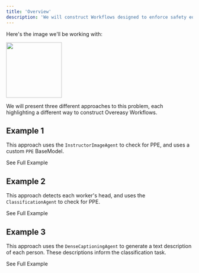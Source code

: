 ```yaml
---
title: 'Overview'
description: 'We will construct Workflows designed to enforce safety equipment compliance in construction areas. Specifically, we will analyze an image to detect people and determine if they are wearing hardhats.'
---
```


Here's the image we'll be working with:

<img height="150" src="/examples/construction.jpg" />

We will present three different approaches to this problem, each highlighting a different way to construct Overeasy Workflows.

## Example 1

This approach uses the `InstructorImageAgent` to check for PPE, and uses a custom `PPE` BaseModel.

<CardGroup cols={2}>
  <Card
    title="Example 1"
    icon="book"
    href="https://docs.overeasy.sh/workflow/about"
  >
    See Full Example
  </Card>
</CardGroup>

## Example 2

This approach detects each worker's head, and uses the `ClassificationAgent` to check for PPE.

<CardGroup cols={2}>
  <Card
    title="Example 2"
    icon="book"
    href="https://docs.overeasy.sh/workflow/about"
  >
    See Full Example
  </Card>
</CardGroup>

## Example 3
 
 This approach uses the `DenseCaptioningAgent` to generate a text description of each person. These descriptions inform the classification task.

<CardGroup cols={2}>
  <Card
    title="Example 3"
    icon="book"
    href="https://docs.overeasy.sh/workflow/about"
  >
    See Full Example
  </Card>
</CardGroup>
